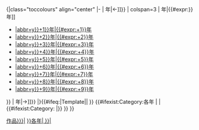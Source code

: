 <includeonly>{|class="toccolours" align="center"
|-
| {{Align|left|[[:Category:{{#expr:{{DECADE|{{{year}}}|abbr=y}}-1}}年{{{WorkType}}}{{{transition suffix|}}}|←]]}}
| colspan=3 | {{flatlist|
*[[:Category:{{#expr:{{DECADE|{{{year}}}|abbr=y}}}}年{{{WorkType}}}|{{#expr:{{DECADE|{{{year}}}|abbr=y}}}}年]]
*[[:Category:{{#expr:{{DECADE|{{{year}}}|abbr=y}}+1}}年{{{WorkType}}}|{{#expr:{{DECADE|{{{year}}}|abbr=y}}+1}}年]]
*[[:Category:{{#expr:{{DECADE|{{{year}}}|abbr=y}}+2}}年{{{WorkType}}}|{{#expr:{{DECADE|{{{year}}}|abbr=y}}+2}}年]]
*[[:Category:{{#expr:{{DECADE|{{{year}}}|abbr=y}}+3}}年{{{WorkType}}}|{{#expr:{{DECADE|{{{year}}}|abbr=y}}+3}}年]]
*[[:Category:{{#expr:{{DECADE|{{{year}}}|abbr=y}}+4}}年{{{WorkType}}}|{{#expr:{{DECADE|{{{year}}}|abbr=y}}+4}}年]]
*[[:Category:{{#expr:{{DECADE|{{{year}}}|abbr=y}}+5}}年{{{WorkType}}}|{{#expr:{{DECADE|{{{year}}}|abbr=y}}+5}}年]]
*[[:Category:{{#expr:{{DECADE|{{{year}}}|abbr=y}}+6}}年{{{WorkType}}}|{{#expr:{{DECADE|{{{year}}}|abbr=y}}+6}}年]]
*[[:Category:{{#expr:{{DECADE|{{{year}}}|abbr=y}}+7}}年{{{WorkType}}}|{{#expr:{{DECADE|{{{year}}}|abbr=y}}+7}}年]]
*[[:Category:{{#expr:{{DECADE|{{{year}}}|abbr=y}}+8}}年{{{WorkType}}}|{{#expr:{{DECADE|{{{year}}}|abbr=y}}+8}}年]]
*[[:Category:{{#expr:{{DECADE|{{{year}}}|abbr=y}}+9}}年{{{WorkType}}}|{{#expr:{{DECADE|{{{year}}}|abbr=y}}+9}}年]]
}}
| {{Align|right|[[:Category:{{#expr:{{DECADE|{{{year}}}|abbr=y}}+10}}年{{{WorkType}}}{{{transition suffix|}}}|→]]}}
|}{{#ifeq:{{NAMESPACE}}|Template|[[Category:各年作品模板|{{PAGENAME}}]]|<!--
ELSE (not a template)
-->[[Category:{{{year}}}年{{{ParentType|作品}}}|{{ucfirst:{{{WorkType}}}}}]]<!--
-->{{categoryifexist|{{ucfirst:各年{{{WorkType}}}}}<!--
                 -->|{{#ifexpr:{{{year}}}<1000|0|}}{{{year}}}}}<!--
-->{{#ifexist:Category:{{DECADE|{{{year}}}}}各年{{{WorkType}}}<!--
          -->|[[Category:{{DECADE|{{{year}}}}}各年{{{WorkType}}}| {{{year}}}]]<!--
          -->|{{#ifexist:Category:{{DECADE|{{{year}}}}}{{{WorkType}}}<!--
                     -->|[[Category:{{DECADE|{{{year}}}}}{{{WorkType}}}| {{{year}}}]]}} }} }}<!--
--></includeonly><noinclude>{{doc}}</noinclude>